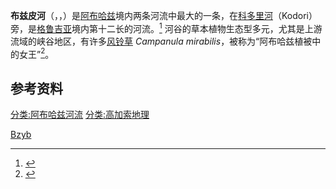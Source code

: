 {{Infobox River 
 |river_name = 布兹皮河
 |image_name = Bzyb River P G.jpg
 |caption = 1910年前后
  |image_map   =Abkhazia detail map2.png
  |map_size    = 280px
  |map_caption =阿布哈兹地图，河道可见
 |origin = [[大高加索山脉|大高加索山脉]]
 |mouth = [[黑海|黑海]]
 |basin_countries = [[阿布哈兹|阿布哈兹]]  
 |length = 110 km
 |elevation = 2300 km
 |mouth_elevation = 
 |discharge = 96 m³/s 
 |watershed = 1510 km²
}}
'''布兹皮河'''（{{Lang-ab|'''Бзыҧ'''}}，{{Lang-ka|'''ბზიფი'''}}，{{Lang-ru|'''Бзыбь'''}}）是[[阿布哈兹|阿布哈兹]]境内两条河流中最大的一条，在[[科多里河|科多里河]]（Kodori）旁，是[[格鲁吉亚|格鲁吉亚]]境内第十二长的河流。<ref>{{Cite web |url=http://www.geostat.ge/index.php?action=wnews&lang=eng&npid=2 |title=存档副本 |access-date=2011-07-19 |archive-date=2010-11-13 |archive-url=https://web.archive.org/web/20101113154515/http://www.geostat.ge/index.php?action=wnews&lang=eng&npid=2 |dead-url=no }}</ref> 河谷的草本植物生态型多元，尤其是上游流域的峡谷地区，有许多[[风铃草|风铃草]] ''Campanula mirabilis''，被称为“阿布哈兹植被中的女王”<ref name=Ornamental>{{Cite web|url=http://www.mobot.org/mobot/research/russia/georgia.shtml |title=Ornamental Plants In Their Natural Habitats: A. Georgia |accessdate=2010-11-04 |publisher=Missouri Botanical Garden |deadurl=bot: unknown |archiveurl=https://web.archive.org/web/20040813120301/http://www.mobot.org/mobot/research/russia/georgia.shtml |archivedate=2004-08-13 }}</ref>。

==参考资料==
{{reflist}}

{{DEFAULTSORT:Бзыҧ}}
[[分类:阿布哈兹河流|分类:阿布哈兹河流]]
[[Category:黑海|Bzyb]]
[[分类:高加索地理|分类:高加索地理]]